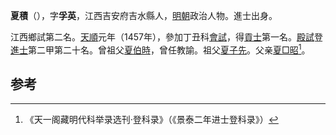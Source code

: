 '''夏積'''（{{bd|1435年||？}}），字'''孚英'''，江西吉安府吉水縣人，[[明朝|明朝]]政治人物。進士出身。

江西鄉試第二名。[[天顺_(明朝)|天順]]元年（1457年），參加丁丑科[[會試|會試]]，得[[貢士|貢士]]第一名。[[殿試|殿試]]登[[進士|進士]]第二甲第二十名。曾祖父[[夏伯時|夏伯時]]，曾任教諭。祖父[[夏子先|夏子先]]。父亲[[夏□昭|夏□昭]]<ref>《天一阁藏明代科举录选刊·登科录》（《景泰二年进士登科录》）</ref>。

==参考==
{{reflist}}
{{明朝人物小作品}}
{{天順元年丁丑科殿試金榜}}